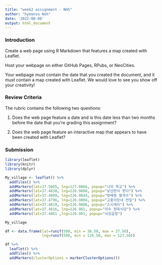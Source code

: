 ```yaml
---
title: "week2 assignment - NHS"
author: "hyeonsu Noh"
date: '2022-08-08'
output: html_document
---
```

### Introduction
Create a web page using R Markdown that features a map created with Leaflet. 

Host your webpage on either GitHub Pages, RPubs, or NeoCities.

Your webpage must contain the date that you created the document, and it must contain a map created with Leaflet. We would love to see you show off your creativity! 

### Review Criteria
The rubric contains the following two questions:

1. Does the web page feature a date and is this date less than two months before the date that you're grading this assignment?

2. Does the web page feature an interactive map that appears to have been created with Leaflet?

### Submission

```r
library(leaflet)
library(knitr)
library(dplyr)
```

```r
My_village <- leaflet() %>% 
  addTiles() %>%
  addMarkers(lat=37.5005, lng=127.0066, popup="나의 학교") %>%
  addMarkers(lat=37.4838, lng=126.9808, popup="낯선한식 븟다") %>%
  addMarkers(lat=37.4809, lng=126.9844, popup="방배동 쌀국수") %>%
  addMarkers(lat=37.4796, lng=126.9804, popup="고흥이모네 전집") %>%
  addMarkers(lat=37.4819, lng=126.9806, popup="스시세이") %>%
  addMarkers(lat=37.4816, lng=126.981, popup="이수 정육식당") %>%
  addMarkers(lat=37.4861 ,lng=126.981, popup="낙성곱창")

My_village
```


```r
df <- data.frame(lat=runif(500, min = 36.50, max = 37.50),
                 lng=runif(500, min = 126.50, max = 127.50))

df %>%
  leaflet() %>%
  addTiles() %>%
  addMarkers(clusterOptions = markerClusterOptions())
```